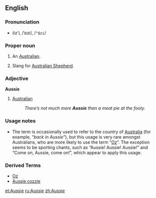 ==English==
{{Wikipedia}}
===Pronunciation===
*ŏz'i, /ˈɒzi/, /<tt>"Qzi</tt>/

===Proper noun===
{{en-noun}}

# {{italbrac|Australian|colloquial}} An [[Australian]].
# Slang for  [[Australian Shepherd]]. 
===Adjective===
'''Aussie'''

# [[Australian]]
#: ''There’s not much more '''Aussie''' than a meat pie at the footy.''

===Usage notes===
*The term is occasionally used to refer to the country of [[Australia]] (for example, “''back in Aussie''”), but this usage is very rare amongst Australians, who are more likely to use the term “''[[Oz]]''”. The exception seems to be sporting chants, such as “Aussie! Aussie! Aussie!” and “Come on, Aussie, come on!”, which appear to apply this usage.
===Derived Terms===
*[[Oz]]
*[[Aussie cozzie]] 
[[et:Aussie]]
[[ru:Aussie]]
[[zh:Aussie]]